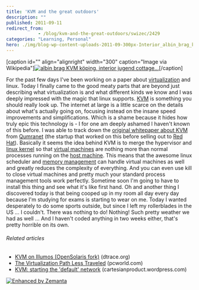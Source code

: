 ```yaml
---
title: 'KVM and the great outdoors'
description: ""
published: 2011-09-11
redirect_from: 
            - /blog/kvm-and-the-great-outdoors/swizec/2429
categories: "Learning, Personal"
hero: ./img/blog-wp-content-uploads-2011-09-300px-Interior_albin_brag_kvm_1.jpg
---
```

\[caption id="" align="alignright" width="300" caption="Image via Wikipedia"][![albin brag KVM köping, interior jugend cottage...](./img/blog-wp-content-uploads-2011-09-300px-Interior_albin_brag_kvm_1.jpg "albin brag KVM köping, interior jugend cottage...")](http://commons.wikipedia.org/wiki/File:Interior_albin_brag_kvm_1.jpg)\[/caption]

For the past few days I've been working on a paper about [virtualization](http://www.symantec.com/business/solutions/solutiondetail.jsp?solid=sol_business_cont&solfid=sol_virtualization_management "hardware virtualization") and linux. Today I finally came to the good meaty parts that are beyond just describing what virtualization is and what different kinds we know and I was deeply impressed with the magic that linux supports. [KVM](http://www.linux-kvm.org/ "Kernel-based Virtual Machine") is something you should really look up. The internet at large is a little scarce on the details about what's actually going on, focusing instead on the insane speed improvements and simplifications. Which is a shame because it hides how truly epic this technology is - I for one am deeply ashamed I haven't known of this before. I was able to track down the [original whitepaper about KVM](http://www.linuxinsight.com/files/kvm_whitepaper.pdf) from [Qumranet](http://en.wikipedia.org/wiki/Qumranet "Qumranet") (the startup that worked on this before selling out to [Red Hat](http://www.redhat.com "Red Hat")). Basically it seems the idea behind KVM is to merge the hypervisor and [linux kernel](http://www.kernel.org/ "Linux kernel") so that [virtual machines](http://en.wikipedia.org/wiki/Virtual_machine "Virtual machine") are nothing more than normal processes running on the [host machine](http://en.wikipedia.org/wiki/Host_machine "Host machine"). This means that the awesome linux scheduler and [memory management](http://en.wikipedia.org/wiki/Memory_management "Memory management") can handle virtual machines as well and greatly reduces the complexity of everything. And you can even use kill to close virtual machines and pretty much your standard process management tools work perfectly. Sometime soon I'm going to have to install this thing and see what it's like first hand. Oh and another thing I discovered today is that being cooped up in my room all day every day because I'm studying for exams is starting to wear on me. Today I wanted desperately to do some sports outside, but since I left my rollerblades in the US ... I couldn't. There was nothing to do! Nothing! Such pretty weather we had as well ... And I haven't coded anything in two weeks either, that's pretty horrible on its own.

###### Related articles

- [KVM on Illumos (OpenSolaris fork)](http://dtrace.org/blogs/bmc/2011/08/15/kvm-on-illumos/) (dtrace.org)
- [The Virtualization Path Less Traveled](http://www.pcworld.com/article/239767/the_virtualization_path_less_traveled.html) (pcworld.com)
- [KVM: starting the 'default' network](http://cartesianproduct.wordpress.com/2011/07/31/kvm-starting-the-default-network/) (cartesianproduct.wordpress.com)

[![Enhanced by Zemanta](http://img.zemanta.com/zemified_e.png?x-id=bf8e45f3-5056-442d-950c-99002ce08002)](http://www.zemanta.com/ "Enhanced by Zemanta")